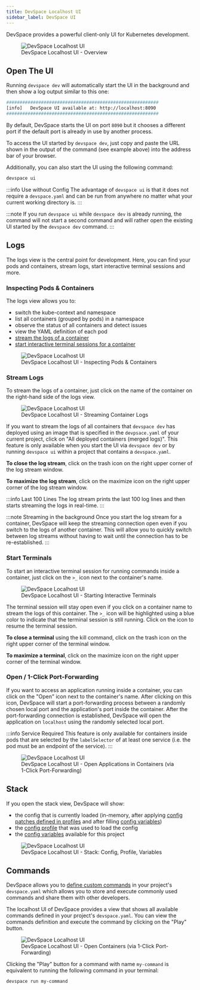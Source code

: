 ```yaml
---
title: DevSpace Localhost UI
sidebar_label: DevSpace UI
---
```


DevSpace provides a powerful client-only UI for Kubernetes development. 

<figure class="frame">
  <img src="/cli/img/localhost-ui/devspace-localhost-ui.png" alt="DevSpace Localhost UI" />
  <figcaption>DevSpace Localhost UI - Overview</figcaption>
</figure>

## Open The UI
Running `devspace dev` will automatically start the UI in the background and then show a log output similar to this one:
```bash
#########################################################
[info]   DevSpace UI available at: http://localhost:8090
#########################################################
```
By default, DevSpace starts the UI on port `8090` but it chooses a different port if the default port is already in use by another process.

To access the UI started by `devspace dev`, just copy and paste the URL shown in the output of the command (see example above) into the address bar of your browser.

Additionally, you can also start the UI using the following command:
```bash
devspace ui
```

:::info Use without Config
The advantage of `devspace ui` is that it does not require a `devspace.yaml` and can be run from anywhere no matter what your current working directory is.
:::

:::note
If you run `devspace ui` while `devspace dev` is already running, the command will not start a second command and will rather open the existing UI started by the `devspace dev` command.
:::

## Logs
The logs view is the central point for development. Here, you can find your pods and containers, stream logs, start interactive terminal sessions and more.

### Inspecting Pods &amp; Containers
The logs view allows you to:
- switch the kube-context and namespace
- list all containers (grouped by pods) in a namespace
- observe the status of all containers and detect issues
- view the YAML definition of each pod
- [stream the logs of a container](#stream-logs)
- [start interactive terminal sessions for a container](#start-terminals)

<figure class="frame">
  <img src="/cli/img/localhost-ui/devspace-localhost-ui-namespace-inspection.png" alt="DevSpace Localhost UI" />
  <figcaption>DevSpace Localhost UI - Inspecting Pods &amp; Containers</figcaption>
</figure>


### Stream Logs
To stream the logs of a container, just click on the name of the container on the right-hand side of the logs view.

<figure class="frame">
  <img src="/cli/img/localhost-ui/devspace-localhost-ui-log-streaming.png" alt="DevSpace Localhost UI" />
  <figcaption>DevSpace Localhost UI - Streaming Container Logs</figcaption>
</figure>

If you want to stream the logs of all containers that `devspace dev` has deployed using an image that is specified in the `devpsace.yaml` of your current project, click on "All deployed containers (merged logs)". This feature is only available when you start the UI via `devspace dev` or by running `devspace ui` within a project that contains a `devspace.yaml`.

**To close the log stream**, click on the trash icon on the right upper corner of the log stream window.

**To maximize the log stream**, click on the maximize icon on the right upper corner of the log stream window.

:::info Last 100 Lines
The log stream prints the last 100 log lines and then starts streaming the logs in real-time.
:::

:::note Streaming in the background
Once you start the log stream for a container, DevSpace will keep the streaming connection open even if you switch to the logs of another container. This will allow you to quickly switch between log streams without having to wait until the connection has to be re-established.
:::


### Start Terminals
To start an interactive terminal session for running commands inside a container, just click on the `>_` icon next to the container's name.

<figure class="frame">
  <img src="/cli/img/localhost-ui/devspace-localhost-ui-terminal.gif" alt="DevSpace Localhost UI" />
  <figcaption>DevSpace Localhost UI - Starting Interactive Terminals</figcaption>
</figure>

The terminal session will stay open even if you click on a container name to stream the logs of this container. The `>_` icon will be highlighted using a blue color to indicate that the terminal session is still running. Click on the icon to resume the terminal session.

**To close a terminal** using the kill command, click on the trash icon on the right upper corner of the terminal window.

**To maximize a terminal**, click on the maximize icon on the right upper corner of the terminal window.


### Open / 1-Click Port-Forwarding
If you want to access an application running inside a container, you can click on the "Open" icon next to the container's name. After clicking on this icon, DevSpace will start a port-forwarding process between a randomly chosen local port and the application's port inside the container. After the port-forwarding connection is established, DevSpace will open the application on `localhost` using the randomly selected local port.

:::info Service Required
This feature is only available for containers inside pods that are selected by the `labelSelector` of at least one service (i.e. the pod must be an endpoint of the service).
:::

<figure class="frame">
  <img src="/cli/img/localhost-ui/devspace-localhost-ui-port-forwarding.gif" alt="DevSpace Localhost UI" />
  <figcaption>DevSpace Localhost UI - Open Applications in Containers (via 1-Click Port-Forwarding)</figcaption>
</figure>


## Stack
If you open the stack view, DevSpace will show:
- the config that is currently loaded (in-memory, after applying [config patches defined in profiles](../configuration/profiles/basics.mdx) and after filling [config variables](../configuration/variables/basics.mdx))
- the [config profile](../configuration/profiles/basics.mdx) that was used to load the config
- the [config variables](../configuration/variables/basics.mdx) available for this project

<figure class="frame">
  <img src="/cli/img/localhost-ui/devspace-localhost-ui-stack-config.png" alt="DevSpace Localhost UI" />
  <figcaption>DevSpace Localhost UI - Stack: Config, Profile, Variables </figcaption>
</figure>


## Commands
DevSpace allows you to [define custom commands](../configuration/commands/basics.mdx) in your project's `devspace.yaml` which allows you to store and execute commonly used commands and share them with other developers.

The localhost UI of DevSpace provides a view that shows all available commands defined in your project's `devspace.yaml`. You can view the commands definition and execute the command by clicking on the "Play" button. 

<figure class="frame">
  <img src="/cli/img/localhost-ui/devspace-localhost-ui-commands.gif" alt="DevSpace Localhost UI" />
  <figcaption>DevSpace Localhost UI - Open Containers (via 1-Click Port-Forwarding)</figcaption>
</figure>

Clicking the "Play" button for a command with name `my-command` is equivalent to running the following command in your terminal:
```bash
devspace run my-command
```

